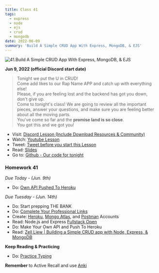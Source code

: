 ```yaml
---
title: Class 41
tags:
  - express
  - node
  - ejs
  - crud
  - mongodb
date: 2022-06-09
summary: 'Build A Simple CRUD App With Express, MongoDB, & EJS'
---
```


![41.Build A Simple CRUD App With Express, MongoDB, & EJS](https://cdn.hashnode.com/res/hashnode/image/upload/v1676717453665/7_yKRwtZS.png?auto=compress)

**Jun 9, 2022 (official Discord start date)**

> Tonight we put the U in CRUD! <br /> Come add likes to our Rap Name APP and catch up with everything else! <br /> Please, if you are feeling lost and the backend has got you down, don't give up. <br /> Come to tonight's class! We are going to review all the important pieces, answer your questions, and make sure you are feeling better about all the moving parts. <br /> You've come so far and the **promise land is so close**. <br /> You got this and we got you!

- Visit: [Discord Lesson (Include Download Resources & Community)](https://discord.com/channels/735923219315425401/738891289071714388/983845942161711124)
- Watch: [Youtube Lesson](https://youtu.be/LHf_STV_rLE)
- Tweet: [Tweet before you start this Lesson](https://twitter.com/leonnoel/status/1535011532551049216)
- Read: [Slides](https://slides.com/leonnoel/100devs2-express-crud-cohort-2)
- Go to: [Github - Our code for tonight](https://github.com/100devs/rap-names-express)

### Homework 41

_Due Today - (Jun. 9th)_

- Do: [Own API Pushed To Heroku](https://forms.gle/zia8G1FSugXCsVLk9)

_Due Tuesday - (Jun. 14th)_

- Do: Start prepping THE BANK
- Do: [Complete Your Professional Links](https://forms.gle/Pt7kwXndftDedcbX8)
- Create: [Heroku](https://signup.heroku.com/login), [Mongo Atlas](https://www.mongodb.com/cloud/atlas/register), and [Postman](https://identity.getpostman.com/signup) Accounts
- Read: Node.js and Express [Fullstack Open](https://fullstackopen.com/en/part3/node_js_and_express)
- Do: Make Your Own API and Push To Heroku
- Read: [Zell Liew | Building a Simple CRUD app with Node, Express, & MongoDB](https://zellwk.com/blog/crud-express-mongodb/)

**Keep Reading & Practicing**

- Do: [Practice Typing](https://www.keybr.com/)

**Remember** to Active Recall and use [Anki](https://apps.ankiweb.net/)
